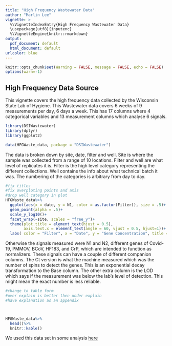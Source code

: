 ```yaml
---
title: "High Frequency Wastewater Data"
author: "Marlin Lee"
vignette: >
  %\VignetteIndexEntry{High Frequency Wastewater Data}
  \usepackage[utf8]{inputenc}
  %\VignetteEngine{knitr::rmarkdown}
output:
  pdf_document: default
  html_document: default
urlcolor: blue
---
```


```r
knitr::opts_chunk$set(Warning = FALSE, message = FALSE, echo = FALSE)
options(warn=-1)
```

## High Frequency Data Source

This vignette covers the high frequency data collected by the Wisconsin State Lab of Hygiene. This Wastewater data covers 6 weeks of 9 measurements per day, 6 days a week. This has 17 columns where 4 categorical variables and 13 measurement columns which analyse 6 signals.

```r
library(DSIWastewater)
library(dplyr)
library(ggplot2)

data(HFGWaste_data, package = "DSIWastewater")
```

The data is broken down by site, date, filter and well. Site is where the sample was collected from a range of 10 locations. Filter and well are what level of replicates it is. Filter is the high level category representing the different collections. Well contains the info about what technical batch it was. The numbering of the categories is arbitrary from day to day.

```r
#fix titles
#fix overploting points and axis
#drop well category in plot
HFGWaste_data%>%
  ggplot(aes(x = date, y = N1, color = as.factor(Filter)), size = .5)+
  geom_point(alpha = .5)+
  scale_y_log10()+
  facet_wrap(~site, scales = "free_y")+
  theme(plot.title = element_text(hjust = 0.5),
        axis.text.x = element_text(angle = 60, vjust = 0.5, hjust=1))+
  labs( color = "Filter", x = "Date", y = "Gene Concentration", title = "Log number of N1 and N2")
```

Otherwise the signals measured were N1 and N2, different genes of Covid-19, PMMOV, BCoV, HF183, and CrP, which are intended to function as normalizers. These signals can have a couple of different companion columns. The Ct version is what the machine measured which was the number of spins to detect the genes. This is an exponential decay transformation to the Base column. The other extra column is the LOD which says if the measurement was below the lab's level of detection. This might mean the exact number is less reliable.

```r
#change to table form
#over explain is better then under explain
#have explanation as an appendix



HFGWaste_data%>%
  head()%>%
  knitr::kable()
```


We used this data set in some analysis [here](https://github.com/AFIDSI/Covid19-Wastewater-Analysis/tree/main/results/CoVariants)